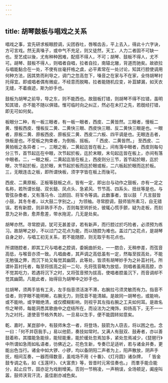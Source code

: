 ```yaml
---
---
---
```

title: 胡琴鼓板与唱戏之关系
---



唱戏之事，宜先研求板眼腔调，尖团吞吐，唇喉齿舌，平上去入，得此十六字诀，方可言戏。然无真嗓子，或中气不充足，则又徒然，天工、人力二者固不可缺一也。至艺成以後，尤有种种困难，配搭不得人，不可；胡琴、鼓板不得人，尤不可。胡琴、鼓板不得人，则唱者自唱，拉者自拉，南辕北辙，背道而驰矣。故欲拉与唱能黏合在一处，不使有丝毫扞格之虞，必平素常在一处讨论，知其行腔使调用何种方法，因其势而利导之，调门之忽高忽下，嗓音之在家与不在家，全恃胡琴衬托得宜。即或唱者偶有微疵，不经意而脱略，拉者能随机应变，补苴罅漏，如天衣无缝，不着痕迹，斯为妙手也。

鼓板为胡琴之前导，导之东，则不能西也。故鼓板打错，则胡琴不得不拉错，虽明知其错，亦不能不随以俱错。惟可临时向之纠正，然必在未打之先，若旣经打错，即无可如何矣。

板眼分二种，有一板三眼者，有一板一眼者，西皮、二黄皆然。三眼者，慢板二黄、慢板西皮、慢板反二黄、二黄快三眼、西皮快三眼、反二黄快三眼是也。一眼者，原板二黄、原板西皮、原板反二黄、西皮二六板、四平调是也。无眼连击者，快板是也。不受板之拘束者，为倒板、摇板。 「 西皮、二黄皆然。」 至西皮、二黄拍板之各异者；一，三眼之板，二黄起迄皆在板上，间有落中眼者，西皮则每句分三节，首节起迄在中眼，次节起於板，迄於末眼，末句起迄皆在板上，亦间有落中眼者。二，一眼之板，二黄起迄皆在板上，西皮则分三节，首节起於眼，迄於眼，次节起於板，迄於眼，末节起於板而迄於眼或板，二六板起於眼而迄於板。三，无眼连击之板，即所谓快板，须字字皆在板上而後可。

西皮、二黄原板、正板等鼓板之点，皆有一定，即出台与动作之鼓板，亦有一定之名称，若所谓长鎚、双长鎚、凤点头、急紧风、节节高、四系头、扭丝等是也。与管弦杂奏者，又有落马令、泣颜回、将军令等调。此数事者，皆以鼓 「 凡言鼓皆小鼓，其冬冬者，以大鼓二字别之。」 为领袖。寻常腔调，鼓师皆所素习，自无错误。若有新腔，则非熟手不办，否则每至转折处，彼辄心慌手颤，疑为走板，而刻意为之补救，愈弄愈差，带水拖泥，几无是处矣。

胡琴亦然。寻常腔调，犹可无甚差谬，若有新声，而行腔过於巧险者，必须预为练习。故胡琴之妙，不以过门之花点为能，而以随腔为难也。盖过门之花点，是胡琴自身之妙，与唱工初无关系，若不能随腔，则无取乎有花点也。

所谓随腔者，即其工尺与唱者之腔调，委婉曲折处，一一脗合，无稍参差，而弦音高低，与喉音亦须一致。凡唱曲者，其声调之高低虽有一定，然每至拔高处，不能无勉强之弊，而沉下处又每觉其幽閟，此等处，皆须有胡琴妙手为之补苴衬托。所谓补苴衬托者，每至将拔高之前一二句，先将弦音略为放低，则唱者虽用高腔，亦不觉其吃力，若遇将沉下之时，又将弦音预为拔高，使唱者腔虽沉下，而音调却不觉其幽閟。凡能此者，始得目为胡琴中之妙手也。

拉胡琴，须两手皆有工夫，左手指音须活泼不滞，右腕拉弓须灵敏而有力。指音不佳者，则字眼不能明晰，右腕无力，则弦音不能清越。是故同一胡琴也，或能响，或不能响，或字眼绝清，或仅模糊影响，则视乎其左指右腕之工夫如何耳。是故名伶之琴师，每能洞悉其歌曲中之症结所在，而设法为之掩饰，抑扬高下，无不一一为之衬托，遂使音节格外隽妙。一旦易以生手，便不能圆转如意矣。

乾、嘉时，某崑部中，有鼓师朱念一者，将登场，鼓箭为人窃去，将以困之也。念一曰：「何不并窃我手。」易以他箭，奏技如常时。又满人有鼓双、鼓寿者，亦以善鼓着称，其擂能急能徐，能轻能重，能於缓处忽焉加多，紧处忽焉减少，《琵琶行》中所谓如急雨如私语者，彷佛近之。花色生新，专奏已足适听，若与诸金并奏，更能出色当行。诸金中如大锣、小锣，均以备阴阳二声者为上，阳声散放，阴声手抚，相间互奏，一器而得数音，虽戏场不用《十番》、《灯月圆》诸杂牌， 「 皆金鼓专调之名，如《玉莲环》、《大富贵》等，皆昔时元宵佳奏也。」 而羣手能合能分，起止应节，固亦足为戏剧增美。否则一节稍凌，一声稍误，全场顿足，阖座叫嚣，鼓师浃背汗流，虽佳剧亦减色矣。